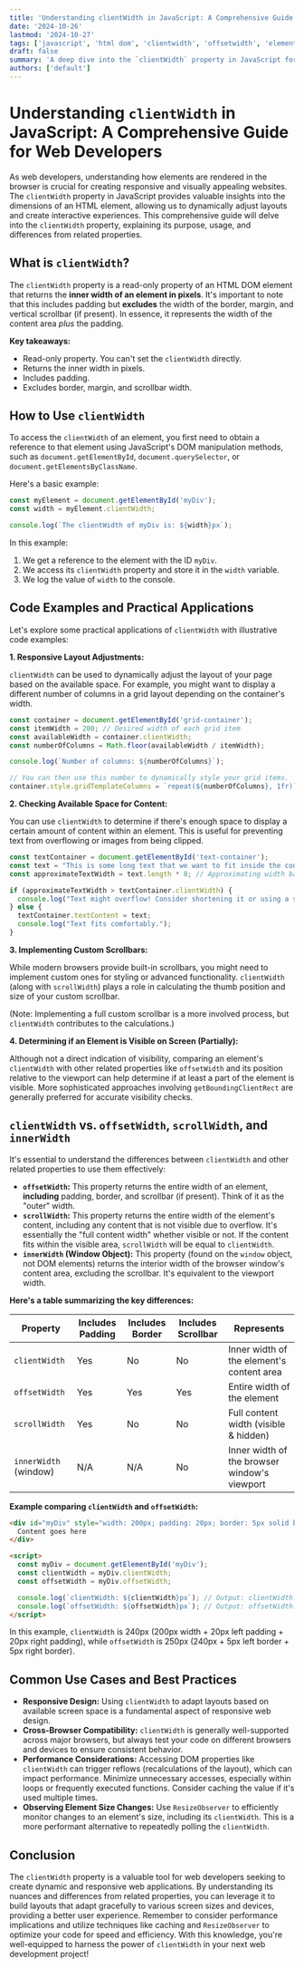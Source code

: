 ```yaml
---
title: 'Understanding clientWidth in JavaScript: A Comprehensive Guide for Web Developers'
date: '2024-10-26'
lastmod: '2024-10-27'
tags: ['javascript', 'html dom', 'clientwidth', 'offsetwidth', 'element properties', 'web development', 'front-end']
draft: false
summary: 'A deep dive into the `clientWidth` property in JavaScript for HTML DOM elements, explaining its usage, differences from related properties like `offsetWidth` and `scrollWidth`, and practical examples for responsive web development.'
authors: ['default']
---
```


# Understanding `clientWidth` in JavaScript: A Comprehensive Guide for Web Developers

As web developers, understanding how elements are rendered in the browser is crucial for creating responsive and visually appealing websites. The `clientWidth` property in JavaScript provides valuable insights into the dimensions of an HTML element, allowing us to dynamically adjust layouts and create interactive experiences. This comprehensive guide will delve into the `clientWidth` property, explaining its purpose, usage, and differences from related properties.

## What is `clientWidth`?

The `clientWidth` property is a read-only property of an HTML DOM element that returns the **inner width of an element in pixels**. It's important to note that this includes padding but **excludes** the width of the border, margin, and vertical scrollbar (if present). In essence, it represents the width of the content area *plus* the padding.

**Key takeaways:**

*   Read-only property. You can't set the `clientWidth` directly.
*   Returns the inner width in pixels.
*   Includes padding.
*   Excludes border, margin, and scrollbar width.

## How to Use `clientWidth`

To access the `clientWidth` of an element, you first need to obtain a reference to that element using JavaScript's DOM manipulation methods, such as `document.getElementById`, `document.querySelector`, or `document.getElementsByClassName`.

Here's a basic example:

```javascript
const myElement = document.getElementById('myDiv');
const width = myElement.clientWidth;

console.log(`The clientWidth of myDiv is: ${width}px`);
```

In this example:

1.  We get a reference to the element with the ID `myDiv`.
2.  We access its `clientWidth` property and store it in the `width` variable.
3.  We log the value of `width` to the console.

## Code Examples and Practical Applications

Let's explore some practical applications of `clientWidth` with illustrative code examples:

**1. Responsive Layout Adjustments:**

`clientWidth` can be used to dynamically adjust the layout of your page based on the available space. For example, you might want to display a different number of columns in a grid layout depending on the container's width.

```javascript
const container = document.getElementById('grid-container');
const itemWidth = 200; // Desired width of each grid item
const availableWidth = container.clientWidth;
const numberOfColumns = Math.floor(availableWidth / itemWidth);

console.log(`Number of columns: ${numberOfColumns}`);

// You can then use this number to dynamically style your grid items.
container.style.gridTemplateColumns = `repeat(${numberOfColumns}, 1fr)`;
```

**2. Checking Available Space for Content:**

You can use `clientWidth` to determine if there's enough space to display a certain amount of content within an element. This is useful for preventing text from overflowing or images from being clipped.

```javascript
const textContainer = document.getElementById('text-container');
const text = "This is some long text that we want to fit inside the container.";
const approximateTextWidth = text.length * 8; // Approximating width based on character count (adjust as needed)

if (approximateTextWidth > textContainer.clientWidth) {
  console.log("Text might overflow! Consider shortening it or using a smaller font size.");
} else {
  textContainer.textContent = text;
  console.log("Text fits comfortably.");
}
```

**3. Implementing Custom Scrollbars:**

While modern browsers provide built-in scrollbars, you might need to implement custom ones for styling or advanced functionality.  `clientWidth` (along with `scrollWidth`) plays a role in calculating the thumb position and size of your custom scrollbar.

(Note: Implementing a full custom scrollbar is a more involved process, but `clientWidth` contributes to the calculations.)

**4. Determining if an Element is Visible on Screen (Partially):**

Although not a direct indication of visibility, comparing an element's `clientWidth` with other related properties like `offsetWidth` and its position relative to the viewport can help determine if at least a part of the element is visible. More sophisticated approaches involving `getBoundingClientRect` are generally preferred for accurate visibility checks.

## `clientWidth` vs. `offsetWidth`, `scrollWidth`, and `innerWidth`

It's essential to understand the differences between `clientWidth` and other related properties to use them effectively:

*   **`offsetWidth`:** This property returns the entire width of an element, **including** padding, border, and scrollbar (if present). Think of it as the "outer" width.
*   **`scrollWidth`:** This property returns the entire width of the element's content, including any content that is not visible due to overflow.  It's essentially the "full content width" whether visible or not. If the content fits within the visible area, `scrollWidth` will be equal to `clientWidth`.
*   **`innerWidth` (Window Object):**  This property (found on the `window` object, not DOM elements) returns the interior width of the browser window's content area, excluding the scrollbar. It's equivalent to the viewport width.

**Here's a table summarizing the key differences:**

| Property    | Includes Padding | Includes Border | Includes Scrollbar | Represents                                  |
|-------------|-------------------|-----------------|----------------------|----------------------------------------------|
| `clientWidth`  | Yes              | No             | No                   | Inner width of the element's content area  |
| `offsetWidth` | Yes              | Yes            | Yes                  | Entire width of the element                 |
| `scrollWidth`| Yes              | No             | No                   | Full content width (visible & hidden)         |
| `innerWidth` (window) | N/A            | N/A            | No                  | Inner width of the browser window's viewport |

**Example comparing `clientWidth` and `offsetWidth`:**

```html
<div id="myDiv" style="width: 200px; padding: 20px; border: 5px solid black;">
  Content goes here
</div>

<script>
  const myDiv = document.getElementById('myDiv');
  const clientWidth = myDiv.clientWidth;
  const offsetWidth = myDiv.offsetWidth;

  console.log(`clientWidth: ${clientWidth}px`); // Output: clientWidth: 240px (200 + 20 + 20)
  console.log(`offsetWidth: ${offsetWidth}px`); // Output: offsetWidth: 250px (200 + 20 + 20 + 5 + 5)
</script>
```

In this example, `clientWidth` is 240px (200px width + 20px left padding + 20px right padding), while `offsetWidth` is 250px (240px + 5px left border + 5px right border).

## Common Use Cases and Best Practices

*   **Responsive Design:**  Using `clientWidth` to adapt layouts based on available screen space is a fundamental aspect of responsive web design.
*   **Cross-Browser Compatibility:**  `clientWidth` is generally well-supported across major browsers, but always test your code on different browsers and devices to ensure consistent behavior.
*   **Performance Considerations:**  Accessing DOM properties like `clientWidth` can trigger reflows (recalculations of the layout), which can impact performance. Minimize unnecessary accesses, especially within loops or frequently executed functions. Consider caching the value if it's used multiple times.
*   **Observing Element Size Changes:** Use `ResizeObserver` to efficiently monitor changes to an element's size, including its `clientWidth`. This is a more performant alternative to repeatedly polling the `clientWidth`.

## Conclusion

The `clientWidth` property is a valuable tool for web developers seeking to create dynamic and responsive web applications. By understanding its nuances and differences from related properties, you can leverage it to build layouts that adapt gracefully to various screen sizes and devices, providing a better user experience. Remember to consider performance implications and utilize techniques like caching and `ResizeObserver` to optimize your code for speed and efficiency. With this knowledge, you're well-equipped to harness the power of `clientWidth` in your next web development project!